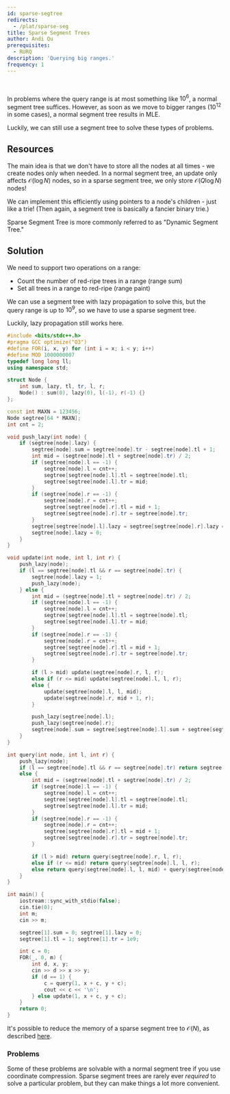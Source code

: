 ```yaml
---
id: sparse-segtree
redirects:
  - /plat/sparse-seg
title: Sparse Segment Trees
author: Andi Qu
prerequisites:
  - RURQ
description: 'Querying big ranges.'
frequency: 1
---
```


<FocusProblem problem="sparseSample" />

<br />

In problems where the query range is at most something like $10^6$, a normal
segment tree suffices. However, as soon as we move to bigger ranges ($10^{12}$
in some cases), a normal segment tree results in MLE.

Luckily, we can still use a segment tree to solve these types of problems.

## Resources

The main idea is that we don't have to store all the nodes at all times - we
create nodes only when needed. In a normal segment tree, an update only affects
$\mathcal{O}(\log N)$ nodes, so in a sparse segment tree, we only store
$\mathcal{O}(Q \log N)$ nodes!

We can implement this efficiently using pointers to a node's children - just
like a trie! (Then again, a segment tree is basically a fancier binary trie.)

<IncompleteSection />

<Resources>
	<Resource
		source="Benq"
		url="https://github.com/bqi343/USACO/blob/master/Implementations/content/data-structures/1D%20Range%20Queries%20(9.2)/SparseSeg%20(9.2).h"
		title="Implementation"
	/>
</Resources>

<Info title="Pro Tip">

Sparse Segment Tree is more commonly referred to as "Dynamic Segment Tree."

</Info>

## Solution

We need to support two operations on a range:

- Count the number of red-ripe trees in a range (range sum)
- Set all trees in a range to red-ripe (range paint)

We can use a segment tree with lazy propagation to solve this, but the query
range is up to $10^9$, so we have to use a sparse segment tree.

Luckily, lazy propagation still works here.

<LanguageSection>

<CPPSection>

```cpp
#include <bits/stdc++.h>
#pragma GCC optimize("O3")
#define FOR(i, x, y) for (int i = x; i < y; i++)
#define MOD 1000000007
typedef long long ll;
using namespace std;

struct Node {
	int sum, lazy, tl, tr, l, r;
	Node() : sum(0), lazy(0), l(-1), r(-1) {}
};

const int MAXN = 123456;
Node segtree[64 * MAXN];
int cnt = 2;

void push_lazy(int node) {
	if (segtree[node].lazy) {
		segtree[node].sum = segtree[node].tr - segtree[node].tl + 1;
		int mid = (segtree[node].tl + segtree[node].tr) / 2;
		if (segtree[node].l == -1) {
			segtree[node].l = cnt++;
			segtree[segtree[node].l].tl = segtree[node].tl;
			segtree[segtree[node].l].tr = mid;
		}
		if (segtree[node].r == -1) {
			segtree[node].r = cnt++;
			segtree[segtree[node].r].tl = mid + 1;
			segtree[segtree[node].r].tr = segtree[node].tr;
		}
		segtree[segtree[node].l].lazy = segtree[segtree[node].r].lazy = 1;
		segtree[node].lazy = 0;
	}
}

void update(int node, int l, int r) {
	push_lazy(node);
	if (l == segtree[node].tl && r == segtree[node].tr) {
		segtree[node].lazy = 1;
		push_lazy(node);
	} else {
		int mid = (segtree[node].tl + segtree[node].tr) / 2;
		if (segtree[node].l == -1) {
			segtree[node].l = cnt++;
			segtree[segtree[node].l].tl = segtree[node].tl;
			segtree[segtree[node].l].tr = mid;
		}
		if (segtree[node].r == -1) {
			segtree[node].r = cnt++;
			segtree[segtree[node].r].tl = mid + 1;
			segtree[segtree[node].r].tr = segtree[node].tr;
		}

		if (l > mid) update(segtree[node].r, l, r);
		else if (r <= mid) update(segtree[node].l, l, r);
		else {
			update(segtree[node].l, l, mid);
			update(segtree[node].r, mid + 1, r);
		}

		push_lazy(segtree[node].l);
		push_lazy(segtree[node].r);
		segtree[node].sum = segtree[segtree[node].l].sum + segtree[segtree[node].r].sum;
	}
}

int query(int node, int l, int r) {
	push_lazy(node);
	if (l == segtree[node].tl && r == segtree[node].tr) return segtree[node].sum;
	else {
		int mid = (segtree[node].tl + segtree[node].tr) / 2;
		if (segtree[node].l == -1) {
			segtree[node].l = cnt++;
			segtree[segtree[node].l].tl = segtree[node].tl;
			segtree[segtree[node].l].tr = mid;
		}
		if (segtree[node].r == -1) {
			segtree[node].r = cnt++;
			segtree[segtree[node].r].tl = mid + 1;
			segtree[segtree[node].r].tr = segtree[node].tr;
		}

		if (l > mid) return query(segtree[node].r, l, r);
		else if (r <= mid) return query(segtree[node].l, l, r);
		else return query(segtree[node].l, l, mid) + query(segtree[node].r, mid + 1, r);
	}
}

int main() {
	iostream::sync_with_stdio(false);
	cin.tie(0);
	int m;
	cin >> m;

	segtree[1].sum = 0; segtree[1].lazy = 0;
	segtree[1].tl = 1; segtree[1].tr = 1e9;

	int c = 0;
	FOR(_, 0, m) {
		int d, x, y;
		cin >> d >> x >> y;
		if (d == 1) {
			c = query(1, x + c, y + c);
			cout << c << '\n';
		} else update(1, x + c, y + c);
	}
	return 0;
}
```

</CPPSection>

</LanguageSection>

<Optional>

It's possible to reduce the memory of a sparse segment tree to $\mathcal{O}(N)$,
as described [here](https://codeforces.com/blog/entry/83969).

</Optional>

### Problems

Some of these problems are solvable with a normal segment tree if you use
coordinate compression. Sparse segment trees are rarely ever _required_ to solve
a particular problem, but they can make things a lot more convenient.

<Problems problems="sparseGeneral" />
